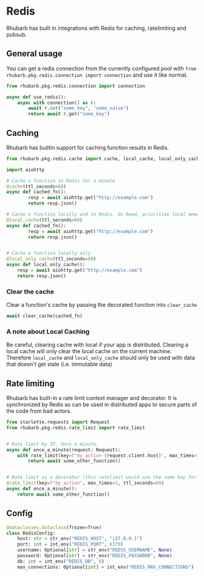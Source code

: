 # Redis

Rhubarb has built in integrations with Redis for caching, ratelimiting and pubsub.

## General usage

You can get a redis connection from the currently configured pool with `from rhubarb.pkg.redis.connection import connection` and use it like normal.

```python
from rhubarb.pkg.redis.connection import connection

async def use_redis():
    async with connection() as r:
        await r.set("some_key", "some_value")
        return await r.get("some_key")
```

## Caching

Rhubarb has builtin support for caching function results in Redis.

```python
from rhubarb.pkg.redis.cache import cache, local_cache, local_only_cache, clear_cache

import aiohttp

# Cache a function in Redis for a minute
@cache(ttl_seconds=60)
async def cached_fn():
        resp = await aiohttp.get("http://example.com")
        return resp.json()

# Cache a function locally and in Redis. On Read, prioritize local memory.
@local_cache(ttl_seconds=60)
async def cached_fn():
        resp = await aiohttp.get("http://example.com")
        return resp.json()


# Cache a function locally only.
@local_only_cache(ttl_seconds=60)
async def local_only_cache():
    resp = await aiohttp.get("http://example.com")
    return resp.json()
```

### Clear the cache

Clear a function's cache by passing the decorated function into `clear_cache`

```python
await clear_cache(cached_fn)
```

### A note about Local Caching

Be careful, clearing cache with local if your app is distributed. Clearing a local cache will only clear the local cache on the current machine. Therefore `local_cache` and `local_only_cache` should only be used with data that doesn't get stale (i.e. immutable data)

## Rate limiting

Rhubarb has built-in a rate limit context manager and decorator. It is synchronized by Redis so can be used in distributed apps to secure parts of the code from bad actors.

```python
from starlette.requests import Request
from rhubarb.pkg.redis.rate_limit import rate_limit


# Rate limit by IP. Once a minute.
async def once_a_minute(request: Request):
    with rate_limit(key=f"my_action-{request.client.host}", max_times=1, ttl_seconds=60):
        return await some_other_function()


# Rate limit as a decorator (this ratelimit would use the same key for all users).
@rate_limit(key=f"my_action", max_times=1, ttl_seconds=60)
async def once_a_minute():
    return await some_other_function()
```

## Config

```python
@dataclasses.dataclass(frozen=True)
class RedisConfig:
    host: str = str_env("REDIS_HOST", "127.0.0.1")
    port: int = int_env("REDIS_PORT", 6379)
    username: Optional[str] = str_env("REDIS_USERNAME", None)
    password: Optional[str] = str_env("REDIS_PASSWORD", None)
    db: int = int_env("REDIS_DB", 0)
    max_connections: Optional[int] = int_env("REDIS_MAX_CONNECTIONS")
```